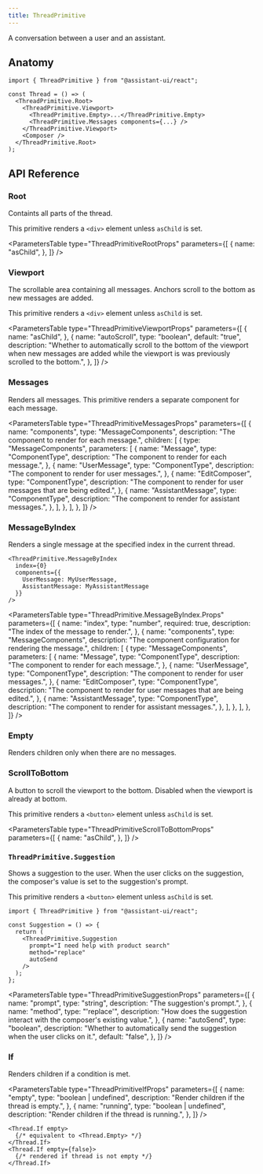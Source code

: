 ```yaml
---
title: ThreadPrimitive
---
```


A conversation between a user and an assistant.


## Anatomy

```tsx
import { ThreadPrimitive } from "@assistant-ui/react";

const Thread = () => (
  <ThreadPrimitive.Root>
    <ThreadPrimitive.Viewport>
      <ThreadPrimitive.Empty>...</ThreadPrimitive.Empty>
      <ThreadPrimitive.Messages components={...} />
    </ThreadPrimitive.Viewport>
    <Composer />
  </ThreadPrimitive.Root>
);
```

## API Reference

### Root

Containts all parts of the thread.

This primitive renders a `<div>` element unless `asChild` is set.

<ParametersTable
  type="ThreadPrimitiveRootProps"
  parameters={[
    {
      name: "asChild",
    },
  ]}
/>

### Viewport

The scrollable area containing all messages. Anchors scroll to the bottom as new messages are added.

This primitive renders a `<div>` element unless `asChild` is set.

<ParametersTable
  type="ThreadPrimitiveViewportProps"
  parameters={[
    {
      name: "asChild",
    },
    {
      name: "autoScroll",
      type: "boolean",
      default: "true",
      description:
        "Whether to automatically scroll to the bottom of the viewport when new messages are added while the viewport is was previously scrolled to the bottom.",
    },
  ]}
/>

### Messages

Renders all messages. This primitive renders a separate component for each message.

<ParametersTable
  type="ThreadPrimitiveMessagesProps"
  parameters={[
    {
      name: "components",
      type: "MessageComponents",
      description: "The component to render for each message.",
      children: [
        {
          type: "MessageComponents",
          parameters: [
            {
              name: "Message",
              type: "ComponentType",
              description: "The component to render for each message.",
            },
            {
              name: "UserMessage",
              type: "ComponentType",
              description: "The component to render for user messages.",
            },
            {
              name: "EditComposer",
              type: "ComponentType",
              description:
                "The component to render for user messages that are being edited.",
            },
            {
              name: "AssistantMessage",
              type: "ComponentType",
              description: "The component to render for assistant messages.",
            },
          ],
        },
      ],
    },
  ]}
/>

### MessageByIndex

Renders a single message at the specified index in the current thread.

```tsx
<ThreadPrimitive.MessageByIndex
  index={0}
  components={{
    UserMessage: MyUserMessage,
    AssistantMessage: MyAssistantMessage
  }}
/>
```

<ParametersTable
  type="ThreadPrimitive.MessageByIndex.Props"
  parameters={[
    {
      name: "index",
      type: "number",
      required: true,
      description: "The index of the message to render.",
    },
    {
      name: "components",
      type: "MessageComponents",
      description: "The component configuration for rendering the message.",
      children: [
        {
          type: "MessageComponents",
          parameters: [
            {
              name: "Message",
              type: "ComponentType",
              description: "The component to render for each message.",
            },
            {
              name: "UserMessage",
              type: "ComponentType",
              description: "The component to render for user messages.",
            },
            {
              name: "EditComposer",
              type: "ComponentType",
              description:
                "The component to render for user messages that are being edited.",
            },
            {
              name: "AssistantMessage",
              type: "ComponentType",
              description: "The component to render for assistant messages.",
            },
          ],
        },
      ],
    },
  ]}
/>

### Empty

Renders children only when there are no messages.

### ScrollToBottom

A button to scroll the viewport to the bottom. Disabled when the viewport is already at bottom.

This primitive renders a `<button>` element unless `asChild` is set.

<ParametersTable
  type="ThreadPrimitiveScrollToBottomProps"
  parameters={[
    {
      name: "asChild",
    },
  ]}
/>

### `ThreadPrimitive.Suggestion`

Shows a suggestion to the user. When the user clicks on the suggestion, the composer's value is set to the suggestion's prompt.

This primitive renders a `<button>` element unless `asChild` is set.

```tsx
import { ThreadPrimitive } from "@assistant-ui/react";

const Suggestion = () => {
  return (
    <ThreadPrimitive.Suggestion
      prompt="I need help with product search"
      method="replace"
      autoSend
    />
  );
};
```

<ParametersTable
  type="ThreadPrimitiveSuggestionProps"
  parameters={[
    {
      name: "prompt",
      type: "string",
      description: "The suggestion's prompt.",
    },
    {
      name: "method",
      type: "'replace'",
      description:
        "How does the suggestion interact with the composer's existing value.",
    },
    {
      name: "autoSend",
      type: "boolean",
      description:
        "Whether to automatically send the suggestion when the user clicks on it.",
      default: "false",
    },
  ]}
/>

### If

Renders children if a condition is met.

<ParametersTable
  type="ThreadPrimitiveIfProps"
  parameters={[
    {
      name: "empty",
      type: "boolean | undefined",
      description: "Render children if the thread is empty.",
    },
    {
      name: "running",
      type: "boolean | undefined",
      description: "Render children if the thread is running.",
    },
  ]}
/>

```tsx
<Thread.If empty>
  {/* equivalent to <Thread.Empty> */}
</Thread.If>
<Thread.If empty={false}>
  {/* rendered if thread is not empty */}
</Thread.If>
```
